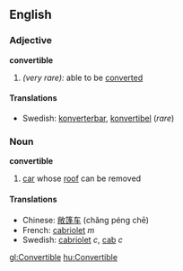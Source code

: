 ==English==

===Adjective===
'''convertible'''
# ''(very rare):'' able to be [[converted]]

====Translations====
*Swedish: [[konverterbar]], [[konvertibel]] (''rare'')

===Noun===
'''convertible'''
# [[car]] whose [[roof]] can be removed

====Translations====
*Chinese: [[敞篷车]] (chǎng péng chē)
*French: [[cabriolet]] ''m''
*Swedish: [[cabriolet]] ''c'', [[cab]] ''c''

[[gl:Convertible]]
[[hu:Convertible]]